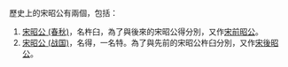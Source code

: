 歷史上的宋昭公有兩個，包括：
#[[宋昭公_(春秋)|宋昭公 (春秋)]]，名杵臼，為了與後來的宋昭公得分別，又作[[宋前昭公|宋前昭公]]。
#[[宋昭公_(战国)|宋昭公 (战国)]]，名得，一名特。為了與先前的宋昭公杵臼分別，又作[[宋後昭公|宋後昭公]]。

{{disambig|Cat=三字封號消歧義}}